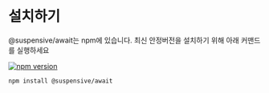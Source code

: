 # 설치하기

@suspensive/await는 npm에 있습니다. 최신 안정버전을 설치하기 위해 아래 커맨드를 실행하세요

[![npm version](https://img.shields.io/npm/v/@suspensive/await?color=000&labelColor=000&logo=npm&label=)](https://www.npmjs.com/package/@suspensive/await)

```shell npm2yarn
npm install @suspensive/await
```
